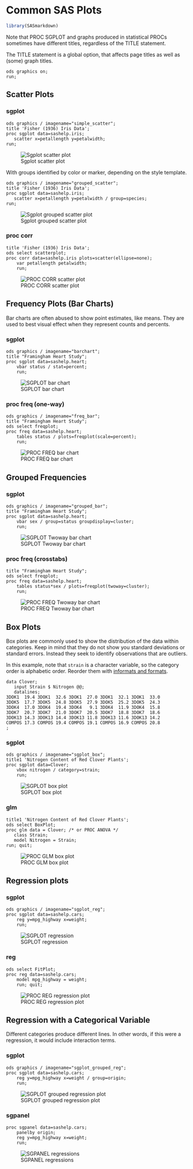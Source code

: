 # Common SAS Plots

```r
library(SASmarkdown)
```

Note that PROC SGPLOT and graphs produced in statistical
PROCs sometimes have different titles, regardless of the
TITLE statement.

The TITLE statement is a global option, that affects page
titles as well as (some) graph titles.

```sas
ods graphics on;
run;
```

## Scatter Plots
### sgplot

```sas
ods graphics / imagename="simple_scatter";
title 'Fisher (1936) Iris Data';
proc sgplot data=sashelp.iris;
   scatter x=petallength y=petalwidth;
run;
```

![Sgplot scatter plot](simple_scatter.png)

With groups identified by color or marker, depending on the
style template.

```sas
ods graphics / imagename="grouped_scatter";
title 'Fisher (1936) Iris Data';
proc sgplot data=sashelp.iris;
   scatter x=petallength y=petalwidth / group=species;
run;
```

![Sgplot grouped scatter plot](grouped_scatter.png)

### proc corr
```sas
title 'Fisher (1936) Iris Data';
ods select scatterplot;
proc corr data=sashelp.iris plots=scatter(ellipse=none);
	var petallength petalwidth;
	run;
```
![PROC CORR scatter plot](ScatterPlot.png)

## Frequency Plots (Bar Charts)
Bar charts are often abused to show point estimates, like
means.  They are used to best visual effect when they
represent counts and percents.

### sgplot
```sas
ods graphics / imagename="barchart";
title "Framingham Heart Study";
proc sgplot data=sashelp.heart;
	vbar status / stat=percent;
	run;
```

![SGPLOT bar chart](barchart.png)

### proc freq (one-way)
```sas
ods graphics / imagename="freq_bar";
title "Framingham Heart Study";
ods select freqplot;
proc freq data=sashelp.heart;
	tables status / plots=freqplot(scale=percent);
	run;
```

![PROC FREQ bar chart](freq_bar.png)

## Grouped Frequencies
### sgplot
```sas
ods graphics / imagename="grouped_bar";
title "Framingham Heart Study";
proc sgplot data=sashelp.heart;
	vbar sex / group=status groupdisplay=cluster;
	run;
```

![SGPLOT Twoway bar chart](grouped_bar.png)

### proc freq (crosstabs)
```sas
title "Framingham Heart Study";
ods select freqplot;
proc freq data=sashelp.heart;
	tables status*sex / plots=freqplot(twoway=cluster);
	run;
```

![PROC FREQ Twoway bar chart](FreqPlot.png)

## Box Plots

Box plots are commonly used to show the distribution
of the data within categories.  Keep in mind that they do
not show you standard deviations or standard errors. Instead
they seek to identify observations that are outliers.

In this example, note that `strain` is a character variable,
so the category order is alphabetic order.  Reorder them
with [informats and formats](4-19_SAS_user_informats.html).

```sas
data Clover;
   input Strain $ Nitrogen @@;
   datalines;
3DOK1  19.4 3DOK1  32.6 3DOK1  27.0 3DOK1  32.1 3DOK1  33.0
3DOK5  17.7 3DOK5  24.8 3DOK5  27.9 3DOK5  25.2 3DOK5  24.3
3DOK4  17.0 3DOK4  19.4 3DOK4   9.1 3DOK4  11.9 3DOK4  15.8
3DOK7  20.7 3DOK7  21.0 3DOK7  20.5 3DOK7  18.8 3DOK7  18.6
3DOK13 14.3 3DOK13 14.4 3DOK13 11.8 3DOK13 11.6 3DOK13 14.2
COMPOS 17.3 COMPOS 19.4 COMPOS 19.1 COMPOS 16.9 COMPOS 20.8
;
```

### sgplot
```sas
ods graphics / imagename="sgplot_box";
title1 'Nitrogen Content of Red Clover Plants';
proc sgplot data=Clover;
	vbox nitrogen / category=strain;
	run;
```

![SGPLOT box plot](sgplot_box.png)

### glm
```sas
title1 'Nitrogen Content of Red Clover Plants';
ods select BoxPlot;
proc glm data = Clover; /* or PROC ANOVA */
   class Strain;
   model Nitrogen = Strain;
run; quit;
```

![PROC GLM box plot](BoxPlot.png)

## Regression plots
### sgplot
```sas
ods graphics / imagename="sgplot_reg";
proc sgplot data=sashelp.cars;
	reg y=mpg_highway x=weight;
	run;
```

![SGPLOT regression](sgplot_reg.png)

### reg
```sas
ods select FitPlot;
proc reg data=sashelp.cars;
	model mpg_highway = weight;
	run; quit;
```

![PROC REG regression plot](FitPlot.png)

## Regression with a Categorical Variable
Different categories produce different lines. In other
words, if this were a regression, it would include interaction
terms.

### sgplot
```sas
ods graphics / imagename="sgplot_grouped_reg";
proc sgplot data=sashelp.cars;
	reg y=mpg_highway x=weight / group=origin;
	run;
```

![SGPLOT grouped regression plot](sgplot_grouped_reg.png)

### sgpanel
```sas
proc sgpanel data=sashelp.cars;
	panelby origin;
	reg y=mpg_highway x=weight;
	run;
```

![SGPANEL regressions](SGPanel.png)
